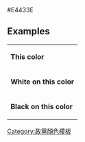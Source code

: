 <nowiki>#E4433E</nowiki><noinclude>

== Examples ==
{|
|- style="color:{{ {{PAGENAME}} }}"
| '''This color'''
|- style="background:{{ {{PAGENAME}} }}; color:white"
| '''White on this color'''
|- style="background:{{ {{PAGENAME}} }}; color:black"
| '''Black on this color'''
|}
[[Category:France political party colour templates|{{PAGENAME}}]]
<noinclude>[[Category:政黨顏色模板]]</noinclude>